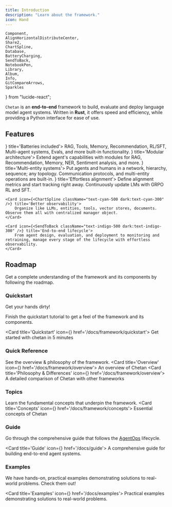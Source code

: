```yaml
---
title: Introduction
description: "Learn about the framework."
icon: Hand
---
```


    Component,
    AlignHorizontalDistributeCenter,
    Share2,
    ChartSpline,
    Database,
    BatteryCharging,
    SendToBack,
    NotebookPen,
    Library,
    Album,
    Info,
    GitCompareArrows,
    Sparkles
} from "lucide-react";

`Chetan` is an **end-to-end** framework to build, evaluate and deploy language model agent systems. Written in **Rust**, it offers speed and efficiency, while providing a Python interface for ease of use. 

## Features

<Cards>
    <Card icon={<BatteryCharging className="text-green-500 dark:text-green-300" />} title='Batteries included'>
        RAG, Tools, Memory, Recommendation, RL/SFT, Multi-agent systems, Evals, and more built-in functionality.
    </Card>
    <Card icon={<Component className="text-blue-500 dark:text-blue-300" />} title='Modular architecture'>
        Extend agent's capabilities with modules for RAG, Recommendation, Memory, NER, Sentiment analysis, and more.
    </Card>
    <Card icon={<Share2 className="text-orange-500 dark:text-orange-300" />} title='Multi-entity systems'>
        Put agents and humans in a network, hierarchy, sequence; any topology. Communication protocols, and multi-entity operations are built-in.
    </Card>
    <Card icon={<AlignHorizontalDistributeCenter className="text-purple-500 dark:text-purple-300" />} title='Effortless alignment'>
        Define alignment metrics and start tracking right away. Continuously update LMs with GRPO RL and SFT.
    </Card>

    <Card icon={<ChartSpline className="text-cyan-500 dark:text-cyan-300" />} title='Better observability'>
        Organize like LLMs, entities, tools, vector stores, documents. Observe them all with centralized manager object.
    </Card>

    <Card icon={<SendToBack className="text-indigo-500 dark:text-indigo-300" />} title='End-to-end lifecycle'>
        From agent design, evaluation, and deployment to monitoring and retraining, manage every stage of the lifecycle with effortless observability.
    </Card>
</Cards>

## Roadmap

Get a complete understanding of the framework and its components by following the roadmap.

<Steps>
<Step>
 
### Quickstart
Get your hands dirty!

Finish the quickstart tutorial to get a feel of the framework and its components.

<Card title='Quickstart' icon={<Album />} href='/docs/framework/quickstart'>
Get started with chetan in 5 minutes
</Card>
</Step>
 
<Step>
 
### Quick Reference
See the overview & philosophy of the framework.
<Cards>
<Card title='Overview' icon={<Info />} href='/docs/framework/overview'>
    An overview of Chetan
</Card>
<Card title='Philosophy & Differences' icon={<GitCompareArrows />} href='/docs/framework/overview'>
    A detailed comparison of Chetan with other frameworks
</Card>
</Cards>
</Step>
<Step>
 
### Topics
Learn the fundamental concepts that underpin the framework.
<Card title='Concepts' icon={<Sparkles />} href='/docs/framework/concepts'>
    Essential concepts of Chetan
</Card>
</Step>
<Step>
 
### Guide
Go through the comprehensive guide that follows the [AgentOps](/docs/framework/agent-ops) lifecycle.
 
<Card title='Guide' icon={<NotebookPen />} href='/docs/guide'>
    A comprehensive guide for building end-to-end agent systems.
</Card>
</Step>
<Step>
 
### Examples
We have hands-on, practical examples demonstrating solutions to real-world problems. Check them out!

<Card title='Examples' icon={<Library />} href='/docs/examples'>
    Practical examples demonstrating solutions to real-world problems.
</Card>
</Step>
</Steps>
